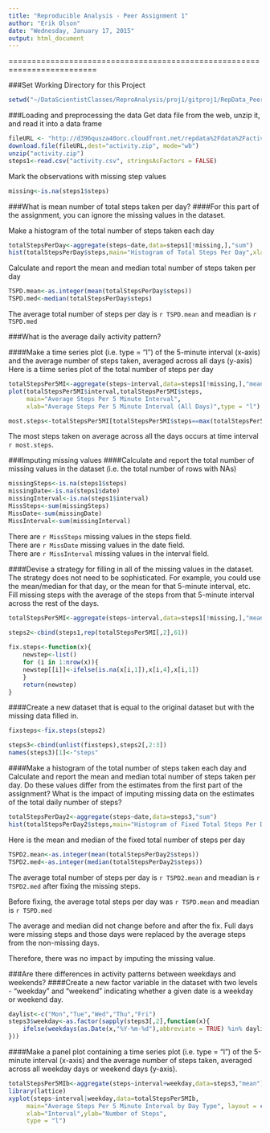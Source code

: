 ```yaml
---
title: "Reproducible Analysis - Peer Assignment 1"
author: "Erik Olson"
date: "Wednesday, January 17, 2015"
output: html_document
---
```

 
=========================================================================  

###Set Working Directory for this Project
```r
setwd("~/DataScientistClasses/ReproAnalysis/proj1/gitproj1/RepData_PeerAssessment1")
```

###Loading and preprocessing the data
Get data file from the web, unzip it, and read it into a data frame
```r
fileURL <- "http://d396qusza40orc.cloudfront.net/repdata%2Fdata%2Factivity.zip"
download.file(fileURL,dest="activity.zip", mode="wb")
unzip("activity.zip")
steps1<-read.csv("activity.csv", stringsAsFactors = FALSE)
```

Mark the observations with missing step values
```r
missing<-is.na(steps1$steps)
```

###What is mean number of total steps taken per day?
####For this part of the assignment, you can ignore the missing values in the dataset.

Make a histogram of the total number of steps taken each day
```r
totalStepsPerDay<-aggregate(steps~date,data=steps1[!missing,],"sum")
hist(totalStepsPerDay$steps,main="Histogram of Total Steps Per Day",xlab="Total Steps Per Day")
```

Calculate and report the mean and median total number of steps taken per day
```r
TSPD.mean<-as.integer(mean(totalStepsPerDay$steps))
TSPD.med<-median(totalStepsPerDay$steps)
```
The average total number of steps per day is `r TSPD.mean` and meadian is `r TSPD.med`   

###What is the average daily activity pattern?

####Make a time series plot (i.e. type = "l") of the 5-minute interval (x-axis) and the average number of steps taken, averaged across all days (y-axis)
Here is a tiime series plot of the total number of steps per day
```r
totalStepsPer5MI<-aggregate(steps~interval,data=steps1[!missing,],"mean")
plot(totalStepsPer5MI$interval,totalStepsPer5MI$steps,
     main="Average Steps Per 5 Minute Interval",
     xlab="Average Steps Per 5 Minute Interval (All Days)",type = "l")

most.steps<-totalStepsPer5MI[totalStepsPer5MI$steps==max(totalStepsPer5MI$steps),]$interval
```
The most steps taken on average across all the days occurs at time interval `r most.steps`.
  
###Imputing missing values
####Calculate and report the total number of missing values in the dataset (i.e. the total number of rows with NAs)
```r
missingSteps<-is.na(steps1$steps)
missingDate<-is.na(steps1$date)
missingInterval<-is.na(steps1$interval)
MissSteps<-sum(missingSteps)
MissDate<-sum(missingDate)
MissInterval<-sum(missingInterval)
```
There are `r MissSteps` missing values in the steps field.  
There are `r MissDate` missing values in the date field.  
There are `r MissInterval` missing values in the interval field. 

####Devise a strategy for filling in all of the missing values in the dataset. The strategy does not need to be sophisticated. For example, you could use the mean/median for that day, or the mean for that 5-minute interval, etc.
Fill missing steps with the average of the steps from that 5-minute interval across the rest of the days.
```r
totalStepsPer5MI<-aggregate(steps~interval,data=steps1[!missing,],"mean")

steps2<-cbind(steps1,rep(totalStepsPer5MI[,2],61))
    
fix.steps<-function(x){
    newstep<-list()
    for (i in 1:nrow(x)){
    newstep[[i]]<-ifelse(is.na(x[i,1]),x[i,4],x[i,1])
    }
    return(newstep)
}

```

####Create a new dataset that is equal to the original dataset but with the missing data filled in.
```r
fixsteps<-fix.steps(steps2)

steps3<-cbind(unlist(fixsteps),steps2[,2:3])
names(steps3)[1]<-"steps"
```

####Make a histogram of the total number of steps taken each day and Calculate and report the mean and median total number of steps taken per day. Do these values differ from the estimates from the first part of the assignment? What is the impact of imputing missing data on the estimates of the total daily number of steps?

```r
totalStepsPerDay2<-aggregate(steps~date,data=steps3,"sum")
hist(totalStepsPerDay2$steps,main="Histogram of Fixed Total Steps Per Day",xlab="Total Steps Per Day (Fixed Missing)")
```

Here is the mean and median of the fixed total number of steps per day
```r
TSPD2.mean<-as.integer(mean(totalStepsPerDay2$steps))
TSPD2.med<-as.integer(median(totalStepsPerDay2$steps))
```
The average total number of steps per day is `r TSPD2.mean` and meadian is `r TSPD2.med` after fixing the missing steps.  

Before fixing, the average total steps per day was `r TSPD.mean` and meadian is `r TSPD.med`
  
The average and median did not change before and after the fix.  Full days were missing steps and those days were replaced by the average steps from the non-missing days.    

Therefore, there was no impact by imputing the missing value.  

###Are there differences in activity patterns between weekdays and weekends?
####Create a new factor variable in the dataset with two levels - "weekday" and "weekend" indicating whether a given date is a weekday or weekend day.

```r
daylist<-c("Mon","Tue","Wed","Thu","Fri")
steps3$weekday<-as.factor(sapply(steps3[,2],function(x){    
    ifelse(weekdays(as.Date(x,"%Y-%m-%d"),abbreviate = TRUE) %in% daylist,"weekday","weekend" )
}))
```

####Make a panel plot containing a time series plot (i.e. type = "l") of the 5-minute interval (x-axis) and the average number of steps taken, averaged across all weekday days or weekend days (y-axis).

```r
totalStepsPer5MIb<-aggregate(steps~interval+weekday,data=steps3,"mean")
library(lattice)
xyplot(steps~interval|weekday,data=totalStepsPer5MIb,
     main="Average Steps Per 5 Minute Interval by Day Type", layout = c(1, 2),
     xlab="Interval",ylab="Number of Steps",
     type = "l")
```

